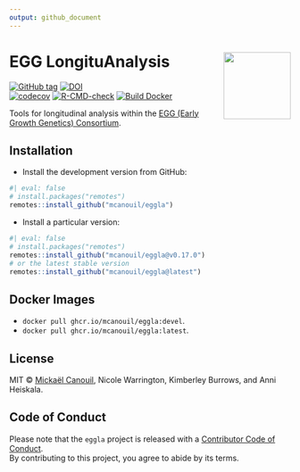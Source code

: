 ```yaml
---
output: github_document
---
```


<!-- README.md is generated from README.Rmd. Please edit that file -->

# EGG LongituAnalysis <img src="man/figures/logo.png" align="right" width="120" />

<!-- badges: start -->
[![GitHub
tag](https://img.shields.io/github/tag/mcanouil/eggla.svg?label=latest%20tag&include_prereleases)](https://github.com/mcanouil/eggla)
[![DOI](https://zenodo.org/badge/DOI/10.5281/zenodo.6979433.svg)](https://doi.org/10.5281/zenodo.6979433)  
[![codecov](https://codecov.io/gh/mcanouil/eggla/branch/main/graph/badge.svg?token=D0R3SAZTWA)](https://codecov.io/gh/mcanouil/eggla)
[![R-CMD-check](https://github.com/mcanouil/eggla/actions/workflows/check-pak.yml/badge.svg?branch=main)](https://github.com/mcanouil/eggla/actions/workflows/check-pak.yml)
[![Build Docker](https://github.com/mcanouil/eggla/actions/workflows/build-docker.yml/badge.svg?branch=main)](https://github.com/mcanouil/eggla/actions/workflows/build-docker.yml)
<!-- badges: end -->

Tools for longitudinal analysis within the [EGG (Early Growth Genetics) Consortium](http://egg-consortium.org/).

## Installation

* Install the development version from GitHub:

```r
#| eval: false
# install.packages("remotes")
remotes::install_github("mcanouil/eggla")
```

* Install a particular version:

```r
#| eval: false
# install.packages("remotes")
remotes::install_github("mcanouil/eggla@v0.17.0")
# or the latest stable version
remotes::install_github("mcanouil/eggla@latest")
```

## Docker Images

- `docker pull ghcr.io/mcanouil/eggla:devel`.
- `docker pull ghcr.io/mcanouil/eggla:latest`.

## License

MIT © [Mickaël Canouil](https://mickael.canouil.fr/), Nicole Warrington, Kimberley Burrows, and Anni Heiskala.

## Code of Conduct

Please note that the `eggla` project is released with a [Contributor Code of Conduct](https://contributor-covenant.org/version/2/0/CODE_OF_CONDUCT.html).  
By contributing to this project, you agree to abide by its terms.
